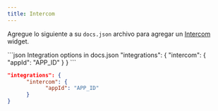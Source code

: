 ```yaml
---
title: Intercom
---
```


Agregue lo siguiente a su `docs.json` archivo para agregar un [Intercom](https://www.intercom.com) widget.

<CodeGroup>
  ```json Integration options in docs.json
  "integrations": {
        "intercom": {
              "appId": "APP_ID"
        }
  }
  ```

  ```json Example
  "integrations": {
        "intercom": {
              "appId": "APP_ID"
        }
  }
  ```
</CodeGroup>
